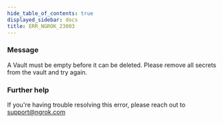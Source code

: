 ```yaml
---
hide_table_of_contents: true
displayed_sidebar: docs
title: ERR_NGROK_23003
---
```




### Message

A Vault must be empty before it can be deleted. Please remove all secrets from the vault and try again.

<ErrorDetails error="err_ngrok_23003" />

### Further help

If you're having trouble resolving this error, please reach out to [support@ngrok.com](mailto:support@ngrok.com?subject=Help%20with%20ERR_NGROK_23003)
